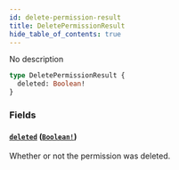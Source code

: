 ```yaml
---
id: delete-permission-result
title: DeletePermissionResult
hide_table_of_contents: true
---
```



No description

```graphql
type DeletePermissionResult {
  deleted: Boolean!
}
```


### Fields

#### [`deleted`](#) ([`Boolean!`](/schema/scalars/boolean))

Whether or not the permission was deleted.




